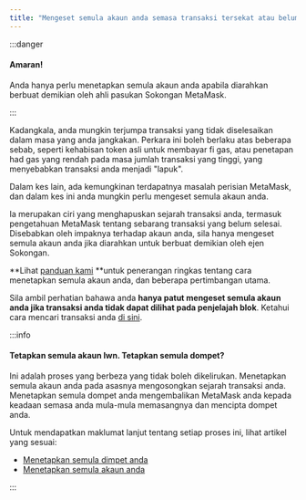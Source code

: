 ```yaml
---
title: "Mengeset semula akaun anda semasa transaksi tersekat atau belum selesai"
---
```


:::danger

#### Amaran!

Anda hanya perlu menetapkan semula akaun anda apabila diarahkan berbuat demikian oleh ahli pasukan Sokongan MetaMask.

:::

Kadangkala, anda mungkin terjumpa transaksi yang tidak diselesaikan dalam masa yang anda jangkakan. Perkara ini boleh berlaku atas beberapa sebab, seperti kehabisan token asli untuk membayar fi gas, atau penetapan had gas yang rendah pada masa jumlah transaksi yang tinggi, yang menyebabkan transaksi anda menjadi "lapuk".

Dalam kes lain, ada kemungkinan terdapatnya masalah perisian MetaMask, dan dalam kes ini anda mungkin perlu mengeset semula akaun anda.

Ia merupakan ciri yang menghapuskan sejarah transaksi anda, termasuk pengetahuan MetaMask tentang sebarang transaksi yang belum selesai. Disebabkan oleh impaknya terhadap akaun anda, sila hanya mengeset semula akaun anda jika diarahkan untuk berbuat demikian oleh ejen Sokongan.

**Lihat [panduan kami](/managing-my-wallet/resetting-deleting-and-restoring/how-to-clear-your-account-activity-reset-account) **untuk penerangan ringkas tentang cara menetapkan semula akaun anda, dan beberapa pertimbangan utama.

Sila ambil perhatian bahawa anda **hanya patut mengeset semula akaun anda jika transaksi anda tidak dapat dilihat pada penjelajah blok**. Ketahui cara mencari transaksi anda [di sini](/managing-my-wallet/how-to-check-my-wallet-activity-on-the-blockchain-explorer).

:::info

#### Tetapkan semula akaun lwn. Tetapkan semula dompet?

Ini adalah proses yang berbeza yang tidak boleh dikelirukan. Menetapkan semula akaun anda pada asasnya mengosongkan sejarah transaksi anda. Menetapkan semula dompet anda mengembalikan MetaMask anda kepada keadaan semasa anda mula-mula memasangnya dan mencipta dompet anda.

Untuk mendapatkan maklumat lanjut tentang setiap proses ini, lihat artikel yang sesuai:

- [Menetapkan semula dimpet anda](/managing-my-wallet/resetting-deleting-and-restoring/how-to-reset-your-wallet)
- [Menetapkan semula akaun anda](/managing-my-wallet/resetting-deleting-and-restoring/how-to-clear-your-account-activity-reset-account)

:::
